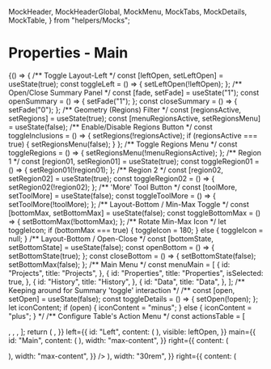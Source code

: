   MockHeader,
  MockHeaderGlobal,
  MockMenu,
  MockTabs,
  MockDetails,
  MockTable,
} from "helpers/Mocks";

<Meta
  title="Templates|Applications/Research/Property"
/>

# Properties - Main

<Preview withToolbar>
  <Story name="Main" parameters={{ chromatic: { disable: true } }}>
    {() => {
      /** Toggle Layout-Left */
      const [leftOpen, setLeftOpen] = useState(true);
      const toggleLeft = () => { setLeftOpen(!leftOpen); };
      /** Open/Close Summary Panel */
      const [fade, setFade] = useState("1");
      const openSummary = () => { setFade("1"); };
      const closeSummary = () => { setFade("0"); };
      /** Geometry (Regions) Filter */
      const [regionsActive, setRegions] = useState(true);
      const [menuRegionsActive, setRegionsMenu] = useState(false);
      /** Enable/Disable Regions Button */
      const toggleInclusions = () => {
        setRegions(!regionsActive);
        if (regionsActive === true) {
          setRegionsMenu(false);
        }
      };
      /** Toggle Regions Menu */
      const toggleRegions = () => {
        setRegionsMenu(!menuRegionsActive);
      };
      /** Region 1 */
      const [region01, setRegion01] = useState(true);
      const toggleRegion01 = () => { setRegion01(!region01); };
      /** Region 2 */
      const [region02, setRegion02] = useState(true);
      const toggleRegion02 = () => { setRegion02(!region02); };
      /** 'More' Tool Button */
      const [toolMore, setToolMore] = useState(false);
      const toggleToolMore = () => { setToolMore(!toolMore); };
      /** Layout-Bottom / Min-Max Toggle */
      const [bottomMax, setBottomMax] = useState(false);
      const toggleBottomMax = () => { setBottomMax(!bottomMax); };
      /** Rotate Min-Max Icon */
      let toggleIcon;
      if (bottomMax === true) {
        toggleIcon = 180;
      } else {
        toggleIcon = null;
      }
      /** Layout-Bottom / Open-Close */
      const [bottomState, setBottomState] = useState(false);
      const openBottom = () => { setBottomState(true); };
      const closeBottom = () => {
        setBottomState(false);
        setBottomMax(false);
      };
      /** Main Menu */
      const menuMain = [
        {
          id: "Projects",
          title: "Projects",
        },
        {
          id: "Properties",
          title: "Properties",
          isSelected: true,
        },
        {
          id: "History",
          title: "History",
        },
        {
          id: "Data",
          title: "Data",
        },
      ];
      /** Keeping around for Summary 'toggle' interaction */
      /** const [open, setOpen] = useState(false);
      const toggleDetails = () => { setOpen(!open); };
      let iconContent;
      if (open) {
        iconContent = "minus";
      } else {
        iconContent = "plus";
      } */
      /** Configure Table's Action Menu */
      const actionsTable = [
        <Menu
          data={[
            { id: "a", label: "Action" },
            { id: "b", label: "Action" },
            { id: "c", label: "Action" },
          ]}
          position="bottomLeft"
        >
          <Icon icon="options" />
        </Menu>,
        <Icon icon="up" rotation={toggleIcon} onClick={toggleBottomMax} />,
        <Icon icon="close" onClick={closeBottom} />,
      ];
      return (
        <Layout
          header={{
            id: "Header",
            content: <MockHeaderGlobal menuClick={toggleLeft} />,
          }}
          left={{
            id: "Left",
            content: (
              <MockMenu
                title="Research"
                data={menuMain}
              />
            ),
            visible: leftOpen,
          }}
          main={{
            id: "Main",
            content: (
              <Panel
                padding="0"
                header={(
                  <Card>
                    <CardSection padding="0" variant="light">
                      <Bar
                        padding="2x"
                        contentAlign="center"
                        left={{
                          content: (
                            <Text text="Properties" weight="bold" />
                          ),
                          width: "max-content",
                        }}
                        right={{
                          content: (
                            <Menu
                              data={[
                                { id: "a", label: "Action" },
                                { id: "b", label: "Action" },
                                { id: "c", label: "Action" },
                              ]}
                              position="bottomLeft"
                            >
                              <Icon icon="options" />
                            </Menu>
                          ),
                          width: "max-content",
                        }}
                      />
                    </CardSection>
                    <CardSection padding="0" isInverse2>
                      <Bar
                        padding="1x"
                        contentAlign="center"
                        left={{
                          content: (
                            <Search />
                          ),
                          width: "30rem",
                        }}
                        right={{
                          content: (
                            <Inline spacingX="0.5rem">
                              <Title text="309 Results" size="lg" weight="bold" />
                              <Button label="View List" isSolid onClick={openBottom} />
                            </Inline>
                          ),
                          width: "max-content",
                        }}
                      />
                    </CardSection>
                    <CardSection padding="0">
                      <Bar
                        contentAlign="center"
                        left={{
                          content: (
                            <Button id="filter" icon="filter" label="Filter" isPlain />
                          ),
                          width: "max-content",
                        }}
                        center={{
                          content: (
                            <Grid columns="auto 1fr" gap="4xl" align="center">
                              <Inline spacingX="0" spacingY="0.5rem">
                                <Checkbox
                                  id="include"
                                  label="Include"
                                  labelVisible={false}
                                  onChange={toggleInclusions}
                                  checked={regionsActive}
                                />
                                <Popper
                                  usePortal
                                  isFlex
                                  visible={menuRegionsActive}
                                  anchor={(
                                    <Button
                                      id="regions_list"
                                      label="Regions"
                                      count="2"
                                      isPlain
                                      onClick={toggleRegions}
                                      disabled={!regionsActive}
                                    />
                                  )}
                                >
                                  <Card
                                    padding="2x"
                                    shadow="2x"
                                    commands={[
                                      {
                                        id: "Command One",
                                        icon: "plus",
                                        label: "Create Region",
                                      },
                                    ]}
                                  >
                                    <Container maxHeight="16rem">
                                      <List isInteractive>
                                        <ListItem
                                          pre={{
                                            type: "checkbox", label: "Region 01", checked: region01, onClick: toggleRegion01,
                                          }}
                                          post={{ type: "icon", icon: "close" }}
                                        />
                                        <ListItem
                                          pre={{
                                            type: "checkbox", label: "Region 02", checked: region02, onClick: toggleRegion02,
                                          }}
                                          post={{ type: "icon", icon: "close" }}
                                        />
                                      </List>
                                    </Container>
                                  </Card>
                                </Popper>
                                <Tag label="Shopping Center" brand="brand1" icon="close" onClickIcon={() => { }} />
                                <Tag label="California" brand="brand1" icon="close" onClickIcon={() => { }} />
                                <Tag label="Expensive " brand="brand1" icon="close" onClickIcon={() => { }} />
                                <Tag label="EX: Boundary 1" brand="brand1" icon="close" onClickIcon={() => { }} />
                              </Inline>
                            </Grid>
                          ),
                          align: "left",
                        }}
                      />
                    </CardSection>
                  </Card>
                )}
              >
                <Template
                  id="Map Overlay"
                  template="B_05"
                  isOverlay
                  hasShadows
                  A={{
                    id: "A",
                    content: (
                      <Card padding="2x" shadow="2x">
                        <ButtonGroup columns="1">
                          <Button label="Measure" icon="measure" isPlain size="sm" alignCenter />
                          <Button label="Draw" icon="draw" isPlain size="sm" alignCenter />
                          <Button label="Layers" icon="layers" isPlain size="sm" alignCenter />
                          <Button label="Legend" icon="list" isPlain size="sm" alignCenter />
                          <Button label="View" icon="map" isPlain size="sm" alignCenter />
                          <Popper
                            usePortal
                            isFlex
                            visible={toolMore}
                            anchor={(
                              <Button label="More" icon="more" isPlain size="sm" alignCenter onClick={toggleToolMore} />
                            )}
                          >
                            <Card padding="4x" shadow="2x">
                              <Container maxHeight="12rem">
                                <Grid columns="1" gap="lg">
                                  <Command label="Measure" icon="measure" isPlain size="sm" onClick={toggleToolMore} />
                                  <Command label="Draw" icon="draw" isPlain size="sm" onClick={toggleToolMore} />
                                  <Command label="Layers" icon="layers" isPlain size="sm" onClick={toggleToolMore} />
                                  <Command label="Legend" icon="list" isPlain size="sm" onClick={toggleToolMore} />
                                  <Command label="View" icon="map" isPlain size="sm" onClick={toggleToolMore} />
                                </Grid>
                              </Container>
                            </Card>
                          </Popper>
                        </ButtonGroup>
                      </Card>
                    ),
                    padding: "0.5rem",
                  }}
                  B={{
                    content: (
                      <MockDetails
                        recordTitle="22902 Trabuco Rd, Mission Viejo, CA 92691"
                        actionClose={closeSummary}
                      />
                    ),
                    opacity: fade,
                  }}
                />
                <Mapbox
                  center={[-117.6582, 33.5969]}
                  zoom={[17]}
                  mapClick={openSummary}
                />
              </Panel>
            ),
          }}
          bottom={{
            id: "Results List",
            content: (
              <MockTable actionsTable={actionsTable} />
            ),
            fullHeight: bottomMax,
            visible: bottomState,
          }}
        />
      );
    }}
  </Story>
</Preview>
